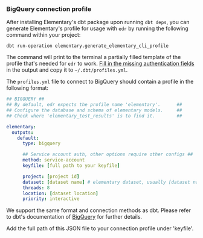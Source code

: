 
### BigQuery connection profile

After installing Elementary's dbt package upon running `dbt deps`,
you can generate Elementary's profile for usage with `edr` by running the following command within your project:

```shell
dbt run-operation elementary.generate_elementary_cli_profile
```

The command will print to the terminal a partially filled template of the profile that's needed for `edr` to work.
[Fill in the missing authentication fields](https://docs.getdbt.com/reference/warehouse-setups/bigquery-setup#authentication-methods)
in the output and copy it to `~/.dbt/profiles.yml`.

The `profiles.yml` file to connect to BigQuery should contain a profile in the following format:

```yml BigQuery
## BIGQUERY ##
## By default, edr expects the profile name 'elementary'.      ##
## Configure the database and schema of elementary models.     ##
## Check where 'elementary_test_results' is to find it.        ##

elementary:
  outputs:
    default:
      type: bigquery

      ## Service account auth, other options require other configs ##
      method: service-account
      keyfile: [full path to your keyfile]

      project: [project id]
      dataset: [dataset name] # elementary dataset, usually [dataset name]_elementary
      threads: 8
      location: [dataset location]
      priority: interactive
```

We support the same format and connection methods as dbt. Please refer to dbt's documentation
of [BigQuery](https://docs.getdbt.com/reference/warehouse-setups/bigquery-setup) for further details.

<CliServiceAccount />

Add the full path of this JSON file to your connection profile under 'keyfile'.


